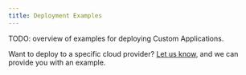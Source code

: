 ```yaml
---
title: Deployment Examples
---
```


TODO: overview of examples for deploying Custom Applications.

<Info>

Want to deploy to a specific cloud provider? [Let us know](https://github.com/commercetools/merchant-center-application-kit/issues/new/choose), and we can provide you with an example.

</Info>
